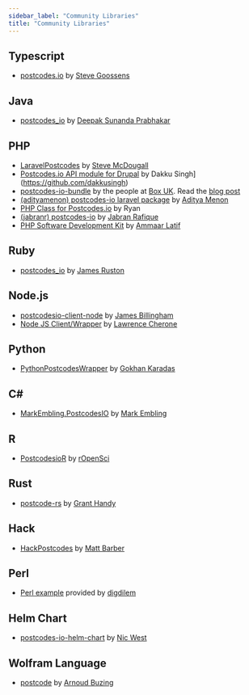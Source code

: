 ```yaml
---
sidebar_label: "Community Libraries"
title: "Community Libraries"
---
```


## Typescript

- [postcodes.io](https://www.npmjs.com/package/@stevegoossens/postcodes.io) by [Steve Goossens](https://github.com/stevegoossens)

## Java

- [postcodes_io](https://github.com/spdeepak/postcodes-io-java) by [Deepak Sunanda Prabhakar](https://github.com/spdeepak)

## PHP

- [LaravelPostcodes](https://github.com/JustSteveKing/LaravelPostcodes) by [Steve McDougall](https://github.com/JustSteveKing)
- [Postcodes.io API module for Drupal](https://www.drupal.org/project/postcodes_io_api) by Dakku Singh](https://github.com/dakkusingh)
- [postcodes-io-bundle](https://github.com/boxuk/postcodes-io-bundle) by the people at [Box UK](https://www.boxuk.com/). Read the [blog post](https://www.boxuk.com/insight/)
- [(adityamenon) postcodes-io laravel package](https://github.com/adityamenon/postcodes-io-laravel) by [Aditya Menon](https://adityamenon.co/)
- [PHP Class for Postcodes.io](https://github.com/ryryan/Postcodes-IO-PHP) by Ryan
- [(jabranr) postcodes-io](https://github.com/jabranr/postcodes-io) by [Jabran Rafique](https://github.com/jabranr/)
- [PHP Software Development Kit](https://github.com/ammaar23/postcodes-io-sdk) by [Ammaar Latif](https://github.com/ammaar23)

## Ruby

- [postcodes_io](https://github.com/jamesruston/postcodes_io) by [James Ruston](https://github.com/jamesruston)

## Node.js

- [postcodesio-client-node](https://github.com/cuvva/postcodesio-client-node) by [James Billingham](https://github.com/billinghamj)
- [Node JS Client/Wrapper](https://github.com/lcherone/node-postcodes.io) by [Lawrence Cherone](https://github.com/lcherone)

## Python

- [PythonPostcodesWrapper](https://github.com/previousdeveloper/PythonPostcodesWrapper) by [Gokhan Karadas](https://github.com/previousdeveloper)

## C#

- [MarkEmbling.PostcodesIO](https://github.com/markembling/MarkEmbling.PostcodesIO) by [Mark Embling](https://github.com/markembling)

## R

- [PostcodesioR](https://github.com/ropensci/PostcodesioR) by [rOpenSci](https://ropensci.org/)

## Rust

- [postcode-rs](https://github.com/grantshandy/postcode-rs) by [Grant Handy](https://grantshandy.github.io/)

## Hack

- [HackPostcodes](https://github.com/Mattamorphic/HackPostcodes) by [Matt Barber](https://recursiveiterator.wordpress.com/)

## Perl

- [Perl example](https://gist.github.com/cblanc/ecb2c3aec4a8759f1fba19c98411f39c) provided by [digdilem](https://github.com/digdilem)

## Helm Chart

- [postcodes-io-helm-chart](https://github.com/WayhomeUK/postcodes-io-helm-chart) by [Nic West](https://github.com/nicwest)

## Wolfram Language

- [postcode](https://github.com/arnoudbuzing/postcode) by [Arnoud Buzing](https://github.com/arnoudbuzing)
